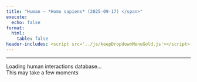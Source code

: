 ```yaml
---
title: "Human – *Homo sapiens* (2025-09-17) </span>"
execute:
  echo: false
format:
  html:
    table: false
header-includes: <script src='../js/keepDropdownMenuGold.js'></script>
---
```


***

```{=html}

<div id="loading-widget" class="loading-container">
  <div class="loading-spinner"></div>
  <div class="loading-text">Loading human interactions database...</div>
  <div class="loading-subtext">This may take a few moments</div>
</div>

<div id="table-content" style="opacity: 0;">
<!-- Injected automatically via Jinja -->
<link rel="stylesheet" href="https://cdn.datatables.net/1.13.6/css/jquery.dataTables.min.css">
<link rel="stylesheet" href="https://cdn.datatables.net/buttons/2.4.1/css/buttons.dataTables.min.css">
<link rel="stylesheet" href="https://cdn.datatables.net/responsive/2.5.0/css/responsive.dataTables.min.css">
<link rel="stylesheet" href="https://cdn.datatables.net/select/1.7.0/css/select.dataTables.min.css">
<link rel="stylesheet" href="https://cdnjs.cloudflare.com/ajax/libs/font-awesome/6.0.0-beta3/css/all.min.css">
<style>
    .dt-buttons {
        position: relative;
        z-index: 2; /* Your original value */
    }
    
    .dt-button-collection {
        z-index: 101; /* Your original value */
    }
    
    /* Mobile-only fixes for button collection */
    @media (max-width: 768px) {
        .dt-button-collection {
            z-index: 9999 !important;
            position: fixed !important;
            top: 10% !important; /* Move down from top to prevent cutting */
            left: 50% !important;
            transform: translateX(-50%) !important; /* Only horizontal centering */
            max-height: 80vh !important;
            max-width: 95vw !important;
            overflow-y: auto !important;
            box-shadow: 0 4px 12px rgba(0,0,0,0.15) !important;
            border-radius: 4px !important;
        }
        
        /* Ensure DataTable wrapper doesn't clip the dropdown */
        .dataTables_wrapper {
            overflow: visible !important;
        }
        
        /* Center-align and make buttons wrap properly */
        .dataTables_wrapper .dt-buttons {
            float: none !important;
            display: flex !important;
            flex-wrap: wrap !important;
            justify-content: center !important; /* Center align buttons */
            gap: 5px !important;
            width: 100% !important;
            max-width: 100% !important;
            overflow: visible !important;
        }
        
        /* Make individual buttons responsive */
        .dt-buttons .dt-button {
            flex: 0 1 auto !important;
            min-width: 0 !important;
            white-space: nowrap !important;
            font-size: 0.8rem !important;
            padding: 0.3rem 0.5rem !important;
        }
        
        .selection-counter {
            float: right;
            display: block;
            margin: 10px 10px 10px 0;
            text-align: right;
        }
    }
    
    /* Your existing styles with z-index adjustments */
    :root {
        --table-underline-offset: 1px;
        --table-underline-thickness: 1px;
        --table-line-height: 1.1;
    }
    
    table.dataTable {
        --underline-offset: var(--table-underline-offset);
        --underline-thickness: var(--table-underline-thickness);
        line-height: var(--table-line-height);
    }
    
    table.dataTable thead th {
        font-size: 90% !important;
    }
    
    table.dataTable tbody td {
        font-size: 90% !important;
    }
    
    table.dataTable.compact tbody td {
        padding-top: 5px !important;
        padding-bottom: 5px !important;
    }
    
    input[type="text"]::placeholder {
        font-style: italic;
        font-size: 80%;
    }
    
    .dataTables_wrapper .dataTables_info {
        font-weight: bold;
        margin-left: 0px !important;
        padding-top: 8px !important;
        clear: none !important;
    }
    
    .dataTables_wrapper .dt-buttons {
        float: left !important;
    }
    
    #top_info_display {
        float: none !important;
        text-align: right;
    }
    
    .selection-counter {
        color: #1f4eb6;
        font-weight: bold;
        font-size: 80%;
        float: right;
        margin-top: 8px;
        margin-right: 0px;
        padding: 5px 10px;
        background: #f9f9f9;
        border: 1px solid #ddd;
        border-radius: 4px;
        clear: right;
        text-align: right;
    }
    
    @media (max-width: 768px) {
        .selection-counter {
            float: right;
            display: block;
            margin: 10px 10px 10px 0;
            text-align: right;
        }
    }
    
    .top-controls-container {
        display: flex;
        align-items: center;
        justify-content: space-between;
        width: 100%;
        margin-bottom: 10px;
    }
    
    .buttons-container {
        display: flex;
        align-items: center;
        gap: 5px;
        flex-wrap: wrap;
    }
    
    @media (max-width: 768px) {
        .top-controls-container {
            flex-direction: column;
            align-items: flex-start;
            gap: 10px;
        }
    }
    
    .dataTables_wrapper .dt-layout-row.dt-layout-top .dt-layout-cell.dt-start {
        display: flex;
        align-items: center;
        flex-wrap: wrap;
        gap: 2px;
    }
    
    .custom-info-container {
        display: inline-flex;
        align-items: center;
        gap: 5px;
    }
    
    .custom-info-container .fa-solid {
        font-size: 1em;
        color: darkgreen;
    }
    
    .dataTables_wrapper .dt-buttons {
        display: inline-flex;
        gap: 5px;
    }
    
    /* Checkbox styles remain the same */
    table.dataTable tbody tr.selected td.select-checkbox::after {
        content: '✓';
        font-size: 0.8rem;
        color: #333;
        font-weight: bold;
        position: absolute;
        top: 50%;
        left: 50%;
        transform: translate(-50%, -50%);
        line-height: 1;
        pointer-events: none;
    }
    
    table.dataTable.compact>tbody>tr.selected>td.select-checkbox:after, 
    table.dataTable.compact>tbody>tr.selected>th.select-checkbox:after{
        margin-top: -0.025rem;
        margin-left: -0.05rem;
    }
    
    table.dataTable td.select-checkbox::before {
        position: relative;
    }
    
    table.dataTable td.select-checkbox {
        text-align: center;
        vertical-align: middle;
        padding: 0.5rem;
        width: 3.5rem;
        min-width: 2.5rem;
        position: relative;
    }
    
    table.dataTable tbody tr.selected td.select-checkbox::before {
        background: #f0f8ff;
        border-color: #337ab7;
    }
    
    table.dataTable.compact>tbody>tr>td.select-checkbox:before,
    table.dataTable.compact>tbody>tr>th.select-checkbox:before {
        margin-top: -0.3rem;
    }
    
    @media (max-width: 768px) {
        table.dataTable td.select-checkbox {
            padding: 0.25rem;
            width: 2rem;
            min-width: 1.5rem;
        }
    
        table.dataTable td.select-checkbox::before {
            width: 0.8rem;
            height: 0.8rem;
        }
        
        table.dataTable.compact>tbody>tr>td.select-checkbox:before,
        table.dataTable.compact>tbody>tr>th.select-checkbox:before {
            margin-top: -0.4rem;
        }
    
        table.dataTable tbody tr.selected td.select-checkbox::after {
            font-size: 0.7rem;
        }
    }
    
    /* Additional mobile fix for very small screens */
    @media (max-width: 480px) {
        .selection-counter {
            float: left;
            display: block;
            text-align: left;
            margin: 0 0 5px 0 !important;
        }
         .dt-button-collection {
            z-index: 10000 !important;
            position: fixed !important;
            max-width: 90vw; /* Prevent it from being too wide */
        }
        
    /* Make individual buttons full width on very small screens */
        .buttons-container {
            flex-direction: column; !important;
            width: 100%; /* Take full width */
            gap: 5px;
        }
        
        .dt-buttons {
            width: 100% !important; /* Full width for button container */
            display: flex !important;
            flex-direction: column !important; /* Stack buttons vertically */
            gap: 5px;
        }
        
        .dt-button {
            width: 100% !important; /* Each button takes full width */
            box-sizing: border-box;
            white-space: nowrap !important;
        }
        
        table.dataTable td.select-checkbox {
            padding: 0.2rem;
            width: 1.5rem;
            min-width: 1.2rem;
        }
    
        table.dataTable td.select-checkbox::before {
            width: 0.5rem;
            height: 0.5rem;
        }
    
        table.dataTable tbody tr.selected td.select-checkbox::after {
            font-size: 0.6rem;
        }
        
        input[type="text"]::placeholder {
            font-size: 60% !important;
        }
    }
    
    .dataTables_filter {
        display: none !important;
    }
</style>

<table id="human-table" class="display nowrap cell-border compact" style="width:100%">
    <thead></thead>
    <tfoot></tfoot>
</table>

<script src="https://code.jquery.com/jquery-3.7.0.min.js"></script>
<script src="https://cdn.datatables.net/1.13.6/js/jquery.dataTables.min.js"></script>
<script src="https://cdn.datatables.net/responsive/2.5.0/js/dataTables.responsive.min.js"></script>
<script src="https://cdn.datatables.net/buttons/2.4.1/js/dataTables.buttons.min.js"></script>
<script src="https://cdn.datatables.net/buttons/2.4.1/js/buttons.colVis.min.js"></script>
<script src="https://cdn.datatables.net/select/1.7.0/js/dataTables.select.min.js"></script>

<script src="https://cdnjs.cloudflare.com/ajax/libs/jszip/3.10.1/jszip.min.js"></script>

<script src="https://cdn.datatables.net/buttons/2.4.1/js/buttons.html5.min.js"></script>
<script src="https://cdn.datatables.net/buttons/2.4.1/js/buttons.copy.min.js"></script>


<script>

$.getJSON("../JSON/human_gene_pair.json", function(data) {

    const columns = [
  {
    "data": "Interaction_ID",
    "title": "<span title=\"Unique ConnectomeDB ID for each ligand\u2013receptor pair\">Interaction ID</span>"
  },
  {
    "data": "LR_Pair",
    "title": "<span title=\"Ligand-receptor Pair\">LR Pair</span>"
  },
  {
    "data": "Evidence",
    "title": "<span title=\"Direct: experimentally verified; Conservation: inferred from orthology\">Evidence</span>"
  },
  {
    "data": "A_I_summary",
    "title": "<span title=\"Click the icon below to run Perplexity on the Human LR pair\">A.I. summary</span>"
  },
  {
    "data": "Ligand",
    "title": "<span title=\"HGNC gene symbol for the ligand\">Ligand</span>"
  },
  {
    "data": "Receptor",
    "title": "<span title=\"HGNC gene symbol for the receptor\">Receptor</span>"
  },
  {
    "data": "Ligand_HGNC_ID",
    "title": "<span title=\"HGNC gene ID for the ligand (link to HGNC)\">Ligand HGNC ID</span>"
  },
  {
    "data": "Receptor_HGNC_ID",
    "title": "<span title=\"HGNC gene ID for the receptor (link to HGNC)\">Receptor HGNC ID</span>"
  },
  {
    "data": "Ligand_ENSEMBL_ID",
    "title": "<span title=\"ENSEMBL gene ID for the ligand (link to ENSEMBL)\">Ligand ENSEMBL ID</span>"
  },
  {
    "data": "Receptor_ENSEMBL_ID",
    "title": "<span title=\"ENSEMBL gene ID for the receptor (link to ENSEMBL)\">Receptor ENSEMBL ID</span>"
  },
  {
    "data": "Ligand_Symbols",
    "title": "<span title=\"Official gene symbol (aliases, old names)\">Ligand Symbols</span>"
  },
  {
    "data": "Receptor_Symbols",
    "title": "<span title=\"Official gene symbol (aliases, old names)\">Receptor Symbols</span>"
  },
  {
    "data": "Ligand_Location",
    "title": "<span title=\"Location based on the predicted subcellular localization of the human proteome\">Ligand Location</span>"
  },
  {
    "data": "Receptor_Location",
    "title": "<span title=\"Location based on the predicted subcellular localization of the human proteome\">Receptor Location</span>"
  }
];

    // Build header HTML - add checkbox column back
    // Set the header for the first column to 'Copy' with a tooltip
    var headerHtml = '<tr><th title="Tick boxes for rows to download via the CSV/Excel buttons">Select</th>';
    columns.forEach(function(col) {
        headerHtml += '<th>' + (col.title || col.data || '') + '</th>';
    });
    headerHtml += '</tr>';
    $('#human-table thead').html(headerHtml);

    // Calculate hidden columns based on total column count (adjust for checkbox column)
    var totalColumns = columns.length + 1; // +1 for checkbox column
    // The original columns 4 and 5 (indices 3 and 4 in the `columns` array)
    // become indices 4 and 5 after the checkbox column is prepended.
    // var hiddenColumns = [3, 4]; // Hide original columns 3 and 4
    var hiddenColumns = []; // Hide original columns 3 and 4

    // // NO NEED for now --- Add last 2 columns to hidden list (adjust this number as needed)
    // // Remember to adjust for the prepended checkbox column
    // for (var i = 2; i > 0; i--) {
    //     if (totalColumns - i >= 0) {
    //         hiddenColumns.push(totalColumns - i);
    //     }
    // }

    // Remove duplicates
    hiddenColumns = [...new Set(hiddenColumns)];

    console.log('Total columns:', totalColumns);
    console.log('Hidden columns:', hiddenColumns);

    var table = $('#human-table').DataTable({
        data: data,
        columns: [
            {
                data: null,
                defaultContent: '',
                orderable: false,
                className: 'select-checkbox',
                width: '20px'
            }
        ].concat(columns), // Add checkbox column as first column
        scrollX: true,
        fixedHeader: false,
        fixedColumns: {
            start: 1,
        },
        autoWidth: true,
        responsive: false,
        dom: 'Bfrtip',
        searching: true,
        select: {
            style: 'multi',
            selector: 'td:first-child',
            info: false //to remove flashing of XX rows selected
        },
        lengthMenu: [[15, 25, 50, 100, -1], ["15", "25", "50", "100", "All"]],
        buttons: [
            { extend: 'pageLength', 
              text: function(dt, button, config) {
                return 'Show ' + dt.page.len() + ' Rows';
            } },
            { extend: 'colvis', text: 'Display Columns' },
            { extend: 'selectAll', text: 'Select All',
                action: function(e, dt, node, config) {
                    $.fn.dataTable.ext.buttons.selectAll.action.call(this, e, dt, node, config);
                    setTimeout(function() {
                        updateInfoDisplay();
                    }, 100);
                }
            },
            { extend: 'selectNone', text: 'Deselect All',
                action: function(e, dt, node, config) {
                    $.fn.dataTable.ext.buttons.selectNone.action.call(this, e, dt, node, config);
                    setTimeout(function() {
                        updateInfoDisplay();
                    }, 100);
                }
            },
            {
                extend: 'csvHtml5',
                filename: 'ConnectomeDB2025_human',
                exportOptions: {
                    columns: ':visible:not(:first-child)', // Export only visible columns, excluding checkbox
                    format: {
                        body: function(data, row, column, node) {
                            // Detect A.I. summary column by the chat bubble icon &#128172; instead of column position
                            if (data && data.toString().includes('&#128172;') && data.toString().includes('<a ') && data.toString().includes('href=')) {
                                var $temp = $('<div>').html(data);
                                var href = $temp.find('a').attr('href');
                                return href ? encodeURI(href) : data;
                            }
                            // For all other columns, strip HTML tags
                            return data.replace ? data.replace(/<[^>]*>/g, '') : data;
                        }
                    }
                },
                action: function(e, dt, button, config) {
                    var selectedRows = dt.rows('.selected').count();
                    if (selectedRows > 0) {
                        config.exportOptions.modifier = { selected: true };
                    } else {
                        config.exportOptions.modifier = { page: 'all', search: 'none' };
                    }
                    $.fn.dataTable.ext.buttons.csvHtml5.action.call(this, e, dt, button, config);
                }
            },
            {
                extend: 'excelHtml5',
                filename: 'ConnectomeDB2025_human',
                title: null,
                exportOptions: {
                    columns: ':visible:not(:first-child)', // Export only visible columns, excluding checkbox
                    format: {
                        body: function(data, row, column, node) {
                            // Detect A.I. summary column by the chat bubble icon &#128172; instead of column position
                            if (data && data.toString().includes('&#128172;') && data.toString().includes('<a ') && data.toString().includes('href=')) {
                                var $temp = $('<div>').html(data);
                                var href = $temp.find('a').attr('href');
                                return href ? encodeURI(href) : data;
                            }
                            return data.replace ? data.replace(/<[^>]*>/g, '') : data;
                        }
                    }
                },
                action: function(e, dt, button, config) {
                    var selectedRows = dt.rows('.selected').count();
                    if (selectedRows > 0) {
                        config.exportOptions.modifier = { selected: true };
                    } else {
                        config.exportOptions.modifier = { page: 'all', search: 'none' };
                    }
                    $.fn.dataTable.ext.buttons.excelHtml5.action.call(this, e, dt, button, config);
                }
            }
        ],
        columnDefs: [
            {
                orderable: false,
                className: 'select-checkbox',
                targets: 0
            },
            // Adjusted for checkbox column: Original column 11 is index 12
            { "className": "dt-center", "targets": [4] },
            // Adjusted for checkbox column: Original columns 5 and 6 are now at indices 5 and 6
            { "width": "275px", "targets": [5, 6] },
            { "visible": false, "targets": hiddenColumns }
        ],
        initComplete: function () {
            var api = this.api();
            $('.dataTables_wrapper .dt-layout-row.dt-layout-top .dt-layout-cell.dt-end').append('<div class="dataTables_info" id="top_info_display"></div>');

             // ADD THIS LINE: Create separate selection counter
            $('.dt-buttons').after('<div class="selection-counter" id="selection_counter">0 rows selected</div>');
        
            // --- Adjust your updateInfoDisplay function ---
            window.updateInfoDisplay = function() {
                var info = api.page.info();
                var selectedCount = api.rows('.selected').count();
                var filteredCount = api.rows({ search: 'applied' }).count();
                var totalCount = api.rows().count();
        
                var infoText = `Showing ${info.start + 1} to ${info.end} of ${filteredCount} entries`;
        
                if (filteredCount !== totalCount) {
                    infoText += ` (filtered from ${totalCount} total entries)`;
                }
        
                if (selectedCount > 0) {
                    var selectedInFiltered = api.rows({ search: 'applied' }).nodes().to$().filter('.selected').length;
                    infoText += ` - ${selectedInFiltered} rows selected`;
                }
        
                // Update BOTH the original (bottom) and the cloned (top) info elements
                // Make sure to update the one with the new ID for the top display
                $('#top_info_display_clone_2').html(infoText); // Update the cloned one
                $('.dataTables_wrapper .dataTables_info').html(infoText); // This will update the original bottom one
            };

            // ADD THIS: Simple counter update function
                window.updateSelectionCounter = function() {
                    var selectedCount = api.rows('.selected').count();
                    var filteredCount = api.rows({ search: 'applied' }).count();
                    var totalCount = api.rows().count();
                    
                    if (selectedCount > 0) {
                        var selectedInFiltered = api.rows({ search: 'applied' }).nodes().to$().filter('.selected').length;
                        $('#selection_counter').text(selectedInFiltered + ' rows selected');
                        $('#selection_counter').show();
                    } else {
                        $('#selection_counter').text('0 rows selected');
                    }
                };

            
            window.updateButtonText = function() {
                var filteredCount = api.rows({ search: 'applied' }).count();
                var totalCount = api.rows().count();
                
                if (filteredCount === totalCount) {
                    $('.buttons-select-all').text('Select All (' + totalCount + ')');
                } else {
                    $('.buttons-select-all').text('Select All Filtered (' + filteredCount + ')');
                }
            };

            // Add this event listener
            api.on('draw.dt select.dt deselect.dt', function() {
                setTimeout(updateButtonText, 100);
                setTimeout(updateInfoDisplay, 100);
                setTimeout(updateSelectionCounter, 100); // ADD THIS LINE
            });

            updateInfoDisplay(); // Call it once after setup
            updateSelectionCounter(); // ADD THIS LINE

            // Wait for DOM to be ready, then add filter
            setTimeout(function() {
                // Create a filter container directly above the table and headers
                var filterContainer = $('<div id="column-filters" style="background: white; padding-left: 0px; padding-right: 0px; padding-bottom: 10px; border: 0px solid #ddd; margin-bottom: 1px; width: 100%;"></div>');
                $('#human-table').closest('.dataTables_wrapper').prepend(filterContainer);

                // Append a style block with media query for smaller screens
                $('head').append(`
                    <style>
                        @media (max-width: 480px) { /* Adjust breakpoint as needed for "mobile" */
                            .mobile-tiny-input { /* Add a class to your input for targeting */
                                font-size: 0.8rem !important; /* Make font smaller */
                                padding: 5px !important;       /* Reduce padding */
                            }
                        }
                    </style>
                `);

                var filterDiv = $('<div style="max-width: 100%;"></div>');
                var label = $('<label></label>');

                // Create input without datalist (no autofill)
                var input = $('<input type="text" placeholder="Search Ligand(s) / Receptor(s): i.e. ACE, BK-2, CD24, EGFR, kuz" />') // Updated placeholder
                    .css({
                        'width': '100%',
                        'padding': '8px',
                        'font-size': '1.1rem',
                        'border': '1px solid #ccc',
                        'border-radius': '4px'
                    })
                    .addClass('mobile-tiny-input') // Add the class for mobile styling
                    .on('input keyup', function () {
                        var val = this.value;

                        // Remove any existing custom search
                        while($.fn.dataTable.ext.search.length > 0) {
                            $.fn.dataTable.ext.search.pop();
                        }

                        if (val === '') {
                            // If empty, don't add any custom search and reset ordering
                            api.order([]); // Remove custom ordering
                            api.draw();
                        } else {
                            const searchTerms = val.split(',').map(term => term.trim().toLowerCase()).filter(term => term !== '');

                            if (searchTerms.length > 0) {
                                // Use safe column names to search in Ligand_Symbols and Receptor_Symbols columns
                                $.fn.dataTable.ext.search.push(function(settings, data, dataIndex) {
                                    // Get the full row data object to access by safe column name
                                    var rowData = table.row(dataIndex).data();
                                    
                                    var ligandSymbols = rowData['Ligand_Symbols'] ? rowData['Ligand_Symbols'].toString().replace(/<[^>]*>/g, '').toLowerCase() : '';
                                    var receptorSymbols = rowData['Receptor_Symbols'] ? rowData['Receptor_Symbols'].toString().replace(/<[^>]*>/g, '').toLowerCase() : '';
                                    
                                    console.log("Searching for:", searchTerms);
                                    console.log("Ligand Symbols:", ligandSymbols);
                                    console.log("Receptor Symbols:", receptorSymbols);

                                    return searchTerms.some(term =>
                                        ligandSymbols.includes(term) || receptorSymbols.includes(term)
                                    );
                                });

                                // After filtering, apply the custom sort.
                                api.draw();
                            } else {
                                api.order([]); // Remove custom ordering if no valid search terms
                                api.draw();
                            }
                        }
                    });

                filterDiv.append(label).append(input);
                filterContainer.append(filterDiv);
            }, 100);
        } 
    });

    // FIXED: Custom sort function to use column indices instead of names
    api.on('order.dt search.dt', function () {
        var searchVal = $('#column-filters input[type="text"]').val();

        if (searchVal && searchVal.trim() !== '') {
            const searchTerms = searchVal
                .split(',')
                .map(term => term.trim().toLowerCase())
                .filter(term => term !== '');

            if (searchTerms.length === 0) return;

            // Get current order information from DataTables
            var currentOrder = api.order();
            var isCustomSearchActive = true;

            // Check if user is trying to sort by a specific column
            if (currentOrder.length > 0) {
                var sortColumnIndex = currentOrder[0][0];
                var sortDirection = currentOrder[0][1]; // 'asc' or 'desc'
                
                // If sorting by a column other than our search columns (Ligand_Symbols or Receptor_Symbols), 
                // let DataTables handle it normally
                if (sortColumnIndex !== 5 && sortColumnIndex !== 6) {
                    isCustomSearchActive = false;
                }
            }

            if (isCustomSearchActive) {
                api.rows().sort(function (rowIdxA, rowIdxB) {
                    let scoreA = 0;
                    let scoreB = 0;

                    const rowDataA = api.row(rowIdxA).data();
                    const rowDataB = api.row(rowIdxB).data();

                    const normalize = str =>
                        str ? str.toString().replace(/<[^>]*>/g, '').toLowerCase().trim() : '';

                    // Use safe column names to access data
                    const valuesA = [normalize(rowDataA['Ligand_Symbols']), normalize(rowDataA['Receptor_Symbols'])];
                    const valuesB = [normalize(rowDataB['Ligand_Symbols']), normalize(rowDataB['Receptor_Symbols'])];

                    searchTerms.forEach(term => {
                        valuesA.forEach(value => {
                            if (value === term) scoreA -= 1000;
                            else if (value.startsWith(term + ',')) scoreA -= 950;
                            else if (value.startsWith(term + ' ')) scoreA -= 900;
                            else if (value.includes('(' + term + ')')) scoreA -= 850;
                            else if (value.includes(term + ' ()')) scoreA -= 800;
                            else if (value.startsWith(term)) scoreA -= 700;
                            else if (value.includes(term)) scoreA -= 100;
                        });

                        valuesB.forEach(value => {
                            if (value === term) scoreB -= 1000;
                            else if (value.startsWith(term + ',')) scoreB -= 950;
                            else if (value.startsWith(term + ' ')) scoreB -= 900;
                            else if (value.includes('(' + term + ')')) scoreB -= 850;
                            else if (value.includes(term + ' ()')) scoreB -= 800;
                            else if (value.startsWith(term)) scoreB -= 700;
                            else if (value.includes(term)) scoreB -= 100;
                        });
                    });

                    return scoreA - scoreB;
                });
            }
        } else {
            // When no search is active, let DataTables handle sorting normally
            // Don't override with custom sorting
        }
    });

    // Event listener for when the search input is cleared manually
    $('#column-filters input[type="text"]').on('input', function() {
        if (this.value === '') {
            // When cleared, the 'search.dt' event handler above will reset the order
            table.draw();
        }
    });

});

</script>
</div>

<script>
// This script waits for the actual JSON data to load, not just a fixed delay
document.addEventListener('DOMContentLoaded', function() {
    // The script will be triggered when the JSON actually finishes loading
    // We'll add this to the end of the $.getJSON success callback in the table_block
    
    // Fallback: if nothing happens after 5 sec, show the table anyway
    setTimeout(function() {
        if (document.getElementById('table-content').style.opacity == '0') {
            document.getElementById('loading-widget').style.display = 'none';
            document.getElementById('table-content').style.opacity = '1';
        }
    }, 5000);
});

// Function to hide loading - will be called from the DataTable initialization
function hideLoadingShowTable() {
    document.getElementById('loading-widget').style.display = 'none';
    document.getElementById('table-content').style.opacity = '1';
}
</script>


```
